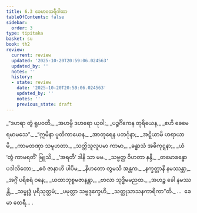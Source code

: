 ```yaml
---
title: 6.3 ခေမာထေရီဂါထာ
tableOfContents: false
sidebar:
  order: 3
type: tipitaka
basket: su
book: th2
review:
  current: review
  updated: '2025-10-20T20:59:06.024563'
  updated_by: ''
  notes: ''
  history:
  - state: review
    date: '2025-10-20T20:59:06.024563'
    updated_by: ''
    notes: ''
    previous_state: draft
---
```



<DynamicBreadcrumb />


<ReviewStatus review={frontmatter.review} showDetails={true} />

<HypothesisAnnotation frontmatter={frontmatter} />

<Division number="139" book="th2" e="ch" v="19" p="395">

<Paragraph number="196" type="verses" book="th2">
_“ဒဟရာ တွံ ရူပဝတီ,_  
_အဟမ္ပိ ဒဟရော ယုဝါ;_  
_ပဉ္စင်္ဂိကေန တုရိယေန,_  
_ဧဟိ ခေမေ ရမာမသေ”._  

</Paragraph>

</Division>
<Division number="140" book="th2" e="ch" v="19" p="395">

<Paragraph number="197" type="verses" book="th2">
_“ဣမိနာ ပူတိကာယေန,_  
_အာတုရေန ပဘင်္ဂုနာ;_  
_အဋ္ဋိယာမိ ဟရာယာမိ,_  
_ကာမတဏှာ သမူဟတာ._  

</Paragraph>

</Division>
<Division number="141" book="th2" e="ch" v="19" p="395">

<Paragraph number="198" type="verses" book="th2">
_သတ္တိသူလူပမာ ကာမာ,_  
_ခန္ဓာသံ အဓိကုဋ္ဋနာ;_  
_ယံ ‘တွံ ကာမရတိံ’ ဗြူသိ,_  
_‘အရတီ’ ဒါနိ သာ မမ._  

</Paragraph>

</Division>
<Division number="142" book="th2" e="ch" v="19" p="395">

<Paragraph number="199" type="verses" book="th2">
_သဗ္ဗတ္ထ ဝိဟတာ နန္ဒီ,_  
_တမောခန္ဓော ပဒါလိတော;_  
_ဧဝံ ဇာနာဟိ ပါပိမ,_  
_နိဟတော တွမသိ အန္တက._  

</Paragraph>

</Division>
<Division number="143" book="th2" e="ch" v="19" p="395">

<Paragraph number="200" type="verses" book="th2">
_နက္ခတ္တာနိ နမဿန္တာ,_  
_အဂ္ဂိံ ပရိစရံ ဝနေ;_  
_ယထာဘုစ္စမဇာနန္တာ,_  
_ဗာလာ သုဒ္ဓိမမညထ._  

</Paragraph>

</Division>
<Division number="144" book="th2" e="ch" v="19" p="395">

<Paragraph number="201" type="verses" book="th2">
_အဟဉ္စ ခေါ နမဿန္တီ,_  
_သမ္ဗုဒ္ဓံ ပုရိသုတ္တမံ;_  
_ပမုတ္တာ သဗ္ဗဒုက္ခေဟိ,_  
_သတ္ထုသာသနကာရိကာ”တိ._  


</Paragraph>
</Division>

<Paragraph number="202" type="center" book="th2">
…  ခေမာ ထေရီ… .
</Paragraph>
